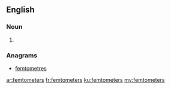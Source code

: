 ==English==

===Noun===
{{head|en|plural}}

# {{plural of|femtometer|lang=en}}

===Anagrams===
* [[femtometres#English|femtometres]]

[[ar:femtometers]]
[[fr:femtometers]]
[[ku:femtometers]]
[[my:femtometers]]